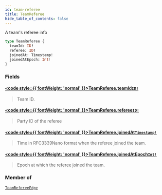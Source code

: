 ```yaml
---
id: team-referee
title: TeamReferee
hide_table_of_contents: false
---
```








A team's referee info

```graphql
type TeamReferee {
  teamId: ID!
  referee: ID!
  joinedAt: Timestamp!
  joinedAtEpoch: Int!
}
```


### Fields

#### [<code style={{ fontWeight: 'normal' }}>TeamReferee.<b>teamId</b></code>](#)<Bullet />[`ID!`](/testnet/api/graphql/scalars/id) <Badge class="secondary" text="non-null"/> <Badge class="secondary" text="scalar"/>
> Team ID.
> 

#### [<code style={{ fontWeight: 'normal' }}>TeamReferee.<b>referee</b></code>](#)<Bullet />[`ID!`](/testnet/api/graphql/scalars/id) <Badge class="secondary" text="non-null"/> <Badge class="secondary" text="scalar"/>
> Party ID of the referee
> 

#### [<code style={{ fontWeight: 'normal' }}>TeamReferee.<b>joinedAt</b></code>](#)<Bullet />[`Timestamp!`](/testnet/api/graphql/scalars/timestamp) <Badge class="secondary" text="non-null"/> <Badge class="secondary" text="scalar"/>
> Time in RFC3339Nano format when the referee joined the team.
> 

#### [<code style={{ fontWeight: 'normal' }}>TeamReferee.<b>joinedAtEpoch</b></code>](#)<Bullet />[`Int!`](/testnet/api/graphql/scalars/int) <Badge class="secondary" text="non-null"/> <Badge class="secondary" text="scalar"/>
> Epoch at which the referee joined the team.
> 



### Member of

[`TeamRefereeEdge`](/testnet/api/graphql/objects/team-referee-edge)  <Badge class="secondary" text="object"/>



